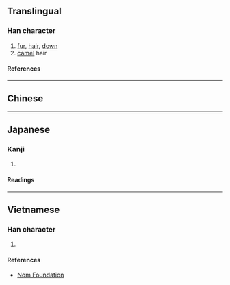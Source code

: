 {{character info/new}}
==Translingual==

===Han character===
{{Han char|rn=82|rad=毛|as=06|sn=10|four=23715|canj=HUIJ|ids=⿺毛戎}}

# [[fur]], [[hair]], [[down]]
# [[camel]] hair

====References====
{{Han ref|kx=0593.010|dkj=16819|dj=0985.110|hdz=31996.220|uh=6BE7}}

----

==Chinese==
{{zh-see|絨|v}}

----

==Japanese==

===Kanji===
{{ja-kanji|grade=|rs=毛06}}

# {{defn|lang=ja|sort=毛06}}

====Readings====
{{ja-readings
|on=じゅう, にゅ
}}

----

==Vietnamese==

===Han character===
{{vi-readings|rs=毛06|reading=nhung}}

# {{defn|lang=vi|sort=毛06}}

====References====
* [http://nomfoundation.org/common/nom_details.php?codepoint=6be7 Nom Foundation]